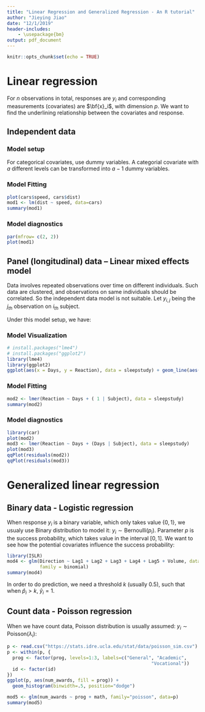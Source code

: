 ```yaml
---
title: "Linear Regression and Generalized Regression - An R tutorial"
author: "Jieying Jiao"
date: "12/1/2019"
header-includes:
    - \usepackage{bm}
output: pdf_document
---
```


```r
knitr::opts_chunk$set(echo = TRUE)
```

# Linear regression

For $n$ observations in total, responses are $y_i$ and corresponding measurements (covariates) are $\bf{x}_i$, with dimension $p$.
We want to find the underlining relationship between the covariates and response. 

## Independent data

### Model setup
\begin{equation}
\begin{split}
y_i &= \beta_0 + \bm{x}_i^\top \bm{\beta} + \varepsilon_i\\
\varepsilon_i &\overset{iid}{\sim} N(0, \sigma_\varepsilon^2)\\
\end{split}
\end{equation}

For categorical covariates, use dummy variables. A categorial covariate with $a$ different levels can be transformed into $a-1$ dummy variables.

### Model Fitting

```r
plot(cars$speed, cars$dist)
mod1 <- lm(dist ~ speed, data=cars)
summary(mod1)
```

\begin{equation}
\begin{split}
\hat{y}_i &= \hat{\beta}_0 + \bm{x}^\top\hat{\bm{\beta}}\\
r_i &= \hat{\varepsilon}_i = y_i - \hat{y}_i\\
\end{split}
\end{equation}

### Model diagnostics

```r
par(mfrow= c(2, 2))
plot(mod1)
```

\begin{itemize}
\item Checking for linear trend: if there is any other trend missing here;
\item Checking for normal assumption;
\item Checking for equal variance (heteroscedasticity problem);
\item Checking for influential observations.
\end{itemize}

## Panel (longitudinal) data -- Linear mixed effects model
Data involves repeated observations over time on different individuals. Such data are clustered, and observations on same individuals should be correlated. So the independent data model is not suitable. Let $y_{i,j}$ being the $j_{th}$ observation on $i_{th}$ subject.

\begin{equation}
\begin{split}
y_{ij} &= \beta_0 + \bm{x}_{ij}^\top \bm{\beta} + \tau_i + \varepsilon_{ij}\\
\tau_i &\overset{iid}{\sim} N(0, \sigma_{\tau}^2)\\
\varepsilon_{ij} &\overset{iid}{\sim} N(0, \sigma_{\varepsilon}^2)\\
\end{split}
\end{equation}

Under this model setup, we have:
\begin{equation}
\begin{split}
Cov(y_{ij}, y_{i'j'}) &= 0\\
Cov(y_{ij}, y_{ij'}) &= Var(\tau_i) = \sigma_{\tau}^2\\
Var(y_{ij}) &= \sigma_{\varepsilon}^2 + \sigma_{\tau}^2\\
\end{split}
\end{equation}


### Model Visualization
```r
# install.packages("lme4")
# install.packages("ggplot2")
library(lme4)
library(ggplot2)
ggplot(aes(x = Days, y = Reaction), data = sleepstudy) + geom_line(aes(group = Subject))
```


### Model Fitting
```r
mod2 <- lmer(Reaction ~ Days + ( 1 | Subject), data = sleepstudy)
summary(mod2)
```

### Model diagnostics
```r
library(car)
plot(mod2)
mod3 <- lmer(Reaction ~ Days + (Days | Subject), data = sleepstudy)
plot(mod3)
qqPlot(residuals(mod2))
qqPlot(residuals(mod3))
```


# Generalized linear regression

## Binary data - Logistic regression

When response $y_i$ is a binary variable, which only takes value $\{0, 1\}$, we usualy use Binary distribution to model it: $y_i \sim \mbox{Bernoulli}(p_i)$. Parameter $p$ is the success probability, which takes value in the interval $[0, 1]$. We want to see how the potential covariates influence the success probability:
\begin{equation}
\begin{split}
y_i &\overset{\mbox{inde}}{\sim} \mbox{Bernoulli}(p_i)\\
\mbox{logit}(p_i) &= \log\frac{p_i}{1-p_i} = \eta_i = \beta_0 + \bm{x}_i^\top\bm{\beta}\\
\end{split}
\end{equation}

```r
library(ISLR)
mod4 <- glm(Direction ~ Lag1 + Lag2 + Lag3 + Lag4 + Lag5 + Volume, data = Smarket, 
            family = binomial)
summary(mod4)
```

In order to do prediction, we need a threshold $k$ (usually 0.5), such that when $\hat{p}_i > k$, $\hat{y}_i = 1$.

## Count data - Poisson regression
When we have count data, Poisson distribution is usually assumed: $y_i \sim \mbox{Poisson}(\lambda_i)$:
\begin{equation}
\begin{split}
y_i &\overset{\mbox{inde}}{\sim} \mbox{Poisson}(\lambda_i)\\
\log \lambda_i &= \eta_i = \beta_0 + \bm{x}_i^\top\bm{\beta}\\
\end{split}
\end{equation}

```r
p <- read.csv("https://stats.idre.ucla.edu/stat/data/poisson_sim.csv")
p <- within(p, {
  prog <- factor(prog, levels=1:3, labels=c("General", "Academic", 
                                                     "Vocational"))
  id <- factor(id)
})
ggplot(p, aes(num_awards, fill = prog)) +
  geom_histogram(binwidth=.5, position="dodge")

mod5 <- glm(num_awards ~ prog + math, family="poisson", data=p)
summary(mod5)
```